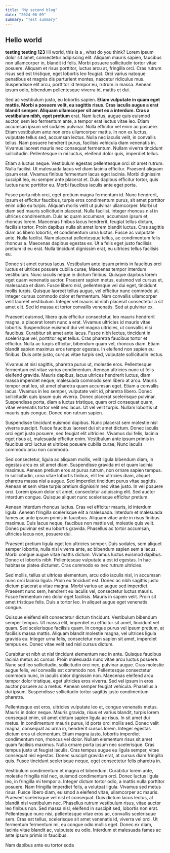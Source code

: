 ```yaml
---
title: "My second blog"
date: "2024-06-09"
summary: "Test summary"
---
```


## Hello world

**testing testing 123**
Hi world, this is a <Link href="https://google.com" label="link" target="_blank" />, what do you think?
Lorem ipsum dolor sit amet, consectetur adipiscing elit. Aliquam mauris sapien, faucibus non ullamcorper in, blandit id felis. Morbi posuere sollicitudin tortor vitae posuere. Aliquam et risus porttitor, luctus arcu at, fringilla orci. Cras rutrum risus sed est tristique, eget lobortis leo feugiat. Orci varius natoque penatibus et magnis dis parturient montes, nascetur ridiculus mus. Suspendisse elit arcu, porttitor id tempor eu, rutrum in massa. Aenean ipsum odio, bibendum pellentesque viverra id, mattis et dui.

Sed ac vestibulum justo, eu lobortis sapien. **Etiam vulputate in quam eget mattis. Morbi a posuere velit, eu sagittis risus. Cras iaculis augue a erat blandit semper. Aliquam ullamcorper sit amet ex a interdum. Cras a vestibulum nibh, eget pretium** erat. Nam luctus, augue quis euismod auctor, sem leo fermentum ante, a tempor erat lectus vitae leo. Etiam accumsan ipsum vel sodales pulvinar. Nulla efficitur vel enim ac posuere. Etiam vestibulum ante non eros ullamcorper mattis. In non ex luctus, vulputate tellus sed, accumsan lectus. Nulla nec iaculis velit, in convallis tellus. Nam posuere hendrerit purus, facilisis vehicula diam venenatis in. Vivamus laoreet mauris nec consequat fermentum. Nullam viverra tincidunt sollicitudin. Pellentesque in mi luctus, eleifend dolor quis, imperdiet tellus.

Etiam a luctus neque. Vestibulum egestas pellentesque orci sit amet rutrum. Nulla facilisi. Ut malesuada lacus vel diam lacinia efficitur. Praesent aliquam ipsum erat. Vivamus finibus fermentum lacus eget lacinia. Morbi dignissim suscipit leo, eu semper ante placerat et. Duis dapibus efficitur tortor, quis luctus nunc porttitor eu. Morbi faucibus iaculis ante eget porta.

Fusce porta nibh orci, eget pretium magna fermentum id. Nunc hendrerit, ipsum et efficitur faucibus, turpis eros condimentum purus, sit amet porttitor enim odio eu turpis. Aliquam mollis velit ut pulvinar ullamcorper. Morbi ut diam sed mauris sollicitudin placerat. Nulla facilisi. Integer rhoncus nisl in ultrices condimentum. Duis ac quam accumsan, accumsan ipsum et, rhoncus lorem. Maecenas finibus lacus hendrerit, feugiat tellus dictum, facilisis tortor. Proin dapibus nulla sit amet lorem blandit luctus. Cras sagittis diam ac libero lobortis, et condimentum urna luctus. Fusce ac vulputate ante. Nulla facilisi. Nam placerat pellentesque tellus, ac condimentum felis rhoncus a. Maecenas dapibus egestas ex. Ut a felis eget justo facilisis pretium id eu erat. Nulla tincidunt dignissim erat, eu ultrices tellus facilisis eu.

Donec sit amet cursus lacus. Vestibulum ante ipsum primis in faucibus orci luctus et ultrices posuere cubilia curae; Maecenas tempor interdum vestibulum. Nunc iaculis neque in dictum finibus. Quisque dapibus lorem eget quam venenatis auctor. Praesent sapien metus, euismod vel cursus et, malesuada et diam. Fusce libero nisl, pellentesque vel dui eget, tincidunt mollis turpis. Quisque laoreet tellus augue, vel efficitur nunc commodo ut. Integer cursus commodo dolor et fermentum. Nam convallis ullamcorper velit laoreet vestibulum. Integer vel mauris id nibh placerat consectetur a sit amet elit. Sed id massa et tortor convallis venenatis. Sed at pulvinar ex.

Praesent euismod, libero quis efficitur consectetur, leo mauris hendrerit magna, a placerat lorem nunc a erat. Vivamus ultricies id mauris vitae lobortis. Suspendisse euismod dui vel magna ultricies, ut convallis nisi faucibus. Curabitur sit amet ante lacus. Fusce nibh lectus, tincidunt in scelerisque vel, porttitor eget tellus. Cras pharetra faucibus tortor et efficitur. Nulla ac turpis efficitur, bibendum quam vel, rhoncus diam. Etiam blandit sapien maximus eros tempor egestas. In eleifend non sapien eu finibus. Duis ante justo, cursus vitae turpis sed, vulputate sollicitudin lectus.

Vivamus at nisl sagittis, pharetra purus ut, molestie eros. Pellentesque fermentum est vitae varius condimentum. Aenean ultricies nunc ut felis eleifend gravida. Mauris dapibus, lacus ultrices hendrerit luctus, diam massa imperdiet neque, malesuada commodo sem libero at arcu. Mauris tempor erat leo, sit amet pharetra quam accumsan eget. Etiam a convallis lacus. Vivamus in leo semper, vulputate velit id, pharetra libero. Donec sollicitudin quis ipsum quis viverra. Donec placerat scelerisque pulvinar. Suspendisse porta, diam a luctus tristique, quam orci consequat quam, vitae venenatis tortor velit nec lacus. Ut vel velit turpis. Nullam lobortis ut mauris quis congue. Donec non rutrum sapien.

Suspendisse tincidunt euismod dapibus. Nunc placerat sem molestie nisl viverra suscipit. Fusce faucibus laoreet dui sit amet dictum. Donec iaculis orci eget justo posuere, sed feugiat elit ultricies. Vivamus dui felis, lacinia eget risus at, malesuada efficitur enim. Vestibulum ante ipsum primis in faucibus orci luctus et ultrices posuere cubilia curae; Nunc iaculis commodo arcu non commodo.

Sed consectetur, ligula ac aliquam mollis, velit ligula bibendum diam, in egestas arcu ex sit amet diam. Suspendisse gravida mi et quam lacinia maximus. Aenean pretium eros at purus rutrum, non ornare sapien tempus. In sollicitudin, urna vitae lobortis finibus, elit leo ultricies diam, aliquet pharetra massa nisi a augue. Sed imperdiet tincidunt purus vitae sagittis. Aenean et sem vitae turpis pretium dignissim nec vitae justo. In vel posuere orci. Lorem ipsum dolor sit amet, consectetur adipiscing elit. Sed auctor interdum congue. Quisque aliquet nunc scelerisque efficitur pretium.

Aenean interdum rhoncus luctus. Cras vel efficitur mauris, id interdum ligula. Aenean fringilla scelerisque elit a malesuada. Interdum et malesuada fames ac ante ipsum primis in faucibus. Aliquam vitae ante in risus finibus maximus. Duis lacus neque, faucibus non mattis vel, molestie quis velit. Donec pulvinar est eu lobortis gravida. Phasellus ac tortor accumsan, ultricies lacus non, posuere dui.

Praesent pretium ligula eget leo ultricies semper. Duis sodales, sem aliquet semper lobortis, nulla nisi viverra ante, ac bibendum sapien sem a lacus. Morbi congue augue vitae mattis dictum. Vivamus luctus euismod dapibus. Donec et lobortis nibh. Pellentesque vulputate a est id egestas. In hac habitasse platea dictumst. Cras commodo ex nec rutrum ultricies.

Sed mollis, tellus ut ultrices elementum, arcu odio iaculis nisl, in accumsan nunc orci lacinia ligula. Proin eu tincidunt est. Donec ac nibh sagittis justo dictum placerat a vitae magna. Morbi varius ac augue sed imperdiet. Praesent nunc sem, hendrerit eu iaculis vel, consectetur luctus mauris. Fusce fermentum nec dolor eget facilisis. Mauris in sapien velit. Proin sit amet tristique felis. Duis a tortor leo. In aliquet augue eget venenatis congue.

Quisque eleifend elit consectetur dictum tincidunt. Vestibulum bibendum semper tempus. Ut massa elit, imperdiet eu efficitur sit amet, tincidunt vel quam. Sed scelerisque facilisis quam. In congue purus vel ipsum pretium, at facilisis massa mattis. Aliquam blandit molestie magna, vel ultrices ligula gravida eu. Integer urna felis, consectetur non sapien sit amet, imperdiet tempus ex. Donec vitae velit sed nisl cursus dictum.

Curabitur et nibh ut nisl tincidunt elementum nec in ante. Quisque faucibus lacinia metus ac cursus. Proin malesuada nunc vitae arcu luctus posuere. Nunc sed leo sollicitudin, sollicitudin orci nec, pulvinar augue. Cras molestie augue felis, vel convallis est commodo non. Pellentesque consectetur commodo nunc, in iaculis dolor dignissim non. Maecenas eleifend arcu tempor dolor tristique, eget ultricies eros viverra. Sed vel ipsum in eros auctor posuere ac a metus. Aenean semper feugiat vehicula. Phasellus a dui ipsum. Suspendisse sollicitudin tortor sagittis justo condimentum pharetra.

Pellentesque est eros, ultricies vulputate leo et, congue venenatis metus. Mauris in dolor neque. Mauris gravida, risus et varius blandit, turpis lorem consequat enim, sit amet dictum sapien ligula ac risus. In sit amet dui metus. In condimentum mauris purus, id porta orci mollis sed. Donec velit magna, consequat ac urna in, hendrerit cursus lorem. Integer egestas dictum eros ut elementum. Etiam magna justo, lobortis imperdiet condimentum non, rhoncus vel dolor. Nullam elementum risus sit amet quam facilisis maximus. Nulla ornare porta ipsum nec scelerisque. Cras tempus justo ut feugiat iaculis. Cras tempus augue eu ligula semper, vitae consequat nisl egestas. Donec suscipit gravida erat, at cursus diam fringilla quis. Fusce tincidunt scelerisque neque, eget consectetur felis pharetra in.

Vestibulum condimentum et magna et bibendum. Curabitur lorem ante, molestie fringilla nisl nec, euismod condimentum orci. Donec luctus ligula leo, in fringilla mi tempor a. Integer dictum tortor odio, a mattis nulla porttitor posuere. Nam fringilla imperdiet felis, a volutpat ligula. Vivamus sed metus risus. Fusce libero diam, euismod a eleifend vitae, ullamcorper ac mauris. Praesent scelerisque vel nisl et consequat. Duis dictum lacus lectus, at blandit nisl vestibulum nec. Phasellus rutrum vestibulum risus, vitae auctor leo finibus non. Sed massa nisl, eleifend in suscipit sed, lobortis non erat. Pellentesque nunc nisi, pellentesque vitae eros ac, convallis scelerisque sem. Cras est tellus, scelerisque sit amet venenatis id, viverra vel orci. Ut fermentum fermentum mi, eu congue odio mollis eget. Donec ex diam, lacinia vitae blandit ac, vulputate eu odio. Interdum et malesuada fames ac ante ipsum primis in faucibus.

Nam dapibus ante eu tortor soda
